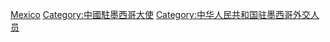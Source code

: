 [[Category:中華人民共和國駐外大使|Mexico]]
[[Category:中國駐墨西哥大使|Category:中國駐墨西哥大使]]
[[Category:中华人民共和国驻墨西哥外交人员|Category:中华人民共和国驻墨西哥外交人员]]